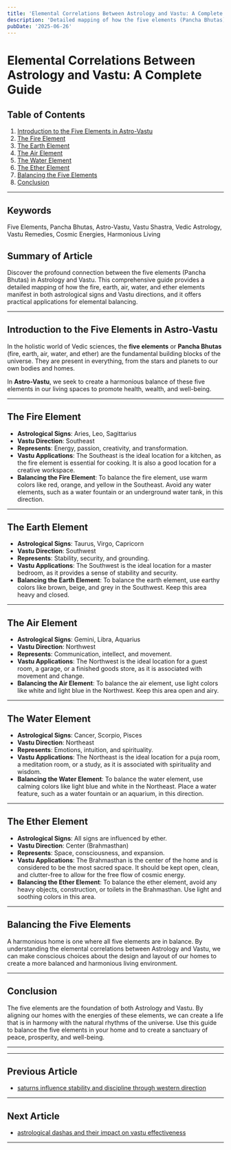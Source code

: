 ```yaml
---
title: 'Elemental Correlations Between Astrology and Vastu: A Complete Guide'
description: 'Detailed mapping of how the five elements (Pancha Bhutas) manifest in both astrological signs and Vastu directions, including fire signs/southeast direction, earth signs/southwest direction, air signs/northwest direction, water signs/northeast direction, and ether''s central placement, with applications for elemental balancing.'
pubDate: '2025-06-26'
---
```


# Elemental Correlations Between Astrology and Vastu: A Complete Guide

## Table of Contents
1. [Introduction to the Five Elements in Astro-Vastu](#introduction-to-the-five-elements-in-astro-vastu)
2. [The Fire Element](#the-fire-element)
3. [The Earth Element](#the-earth-element)
4. [The Air Element](#the-air-element)
5. [The Water Element](#the-water-element)
6. [The Ether Element](#the-ether-element)
7. [Balancing the Five Elements](#balancing-the-five-elements)
8. [Conclusion](#conclusion)

---

## Keywords
Five Elements, Pancha Bhutas, Astro-Vastu, Vastu Shastra, Vedic Astrology, Vastu Remedies, Cosmic Energies, Harmonious Living

## Summary of Article
Discover the profound connection between the five elements (Pancha Bhutas) in Astrology and Vastu. This comprehensive guide provides a detailed mapping of how the fire, earth, air, water, and ether elements manifest in both astrological signs and Vastu directions, and it offers practical applications for elemental balancing.

---

## Introduction to the Five Elements in Astro-Vastu

In the holistic world of Vedic sciences, the **five elements** or **Pancha Bhutas** (fire, earth, air, water, and ether) are the fundamental building blocks of the universe. They are present in everything, from the stars and planets to our own bodies and homes.

In **Astro-Vastu**, we seek to create a harmonious balance of these five elements in our living spaces to promote health, wealth, and well-being.

---

## The Fire Element

- **Astrological Signs**: Aries, Leo, Sagittarius
- **Vastu Direction**: Southeast
- **Represents**: Energy, passion, creativity, and transformation.
- **Vastu Applications**: The Southeast is the ideal location for a kitchen, as the fire element is essential for cooking. It is also a good location for a creative workspace.
- **Balancing the Fire Element**: To balance the fire element, use warm colors like red, orange, and yellow in the Southeast. Avoid any water elements, such as a water fountain or an underground water tank, in this direction.

---

## The Earth Element

- **Astrological Signs**: Taurus, Virgo, Capricorn
- **Vastu Direction**: Southwest
- **Represents**: Stability, security, and grounding.
- **Vastu Applications**: The Southwest is the ideal location for a master bedroom, as it provides a sense of stability and security.
- **Balancing the Earth Element**: To balance the earth element, use earthy colors like brown, beige, and grey in the Southwest. Keep this area heavy and closed.

---

## The Air Element

- **Astrological Signs**: Gemini, Libra, Aquarius
- **Vastu Direction**: Northwest
- **Represents**: Communication, intellect, and movement.
- **Vastu Applications**: The Northwest is the ideal location for a guest room, a garage, or a finished goods store, as it is associated with movement and change.
- **Balancing the Air Element**: To balance the air element, use light colors like white and light blue in the Northwest. Keep this area open and airy.

---

## The Water Element

- **Astrological Signs**: Cancer, Scorpio, Pisces
- **Vastu Direction**: Northeast
- **Represents**: Emotions, intuition, and spirituality.
- **Vastu Applications**: The Northeast is the ideal location for a puja room, a meditation room, or a study, as it is associated with spirituality and wisdom.
- **Balancing the Water Element**: To balance the water element, use calming colors like light blue and white in the Northeast. Place a water feature, such as a water fountain or an aquarium, in this direction.

---

## The Ether Element

- **Astrological Signs**: All signs are influenced by ether.
- **Vastu Direction**: Center (Brahmasthan)
- **Represents**: Space, consciousness, and expansion.
- **Vastu Applications**: The Brahmasthan is the center of the home and is considered to be the most sacred space. It should be kept open, clean, and clutter-free to allow for the free flow of cosmic energy.
- **Balancing the Ether Element**: To balance the ether element, avoid any heavy objects, construction, or toilets in the Brahmasthan. Use light and soothing colors in this area.

---

## Balancing the Five Elements

A harmonious home is one where all five elements are in balance. By understanding the elemental correlations between Astrology and Vastu, we can make conscious choices about the design and layout of our homes to create a more balanced and harmonious living environment.

---

## Conclusion

The five elements are the foundation of both Astrology and Vastu. By aligning our homes with the energies of these elements, we can create a life that is in harmony with the natural rhythms of the universe. Use this guide to balance the five elements in your home and to create a sanctuary of peace, prosperity, and well-being.

---
---

## Previous Article
- [saturns influence stability and discipline through western direction](200813_saturns_influence_stability_and_discipline_through_western_direction.mdx)

---

## Next Article
- [astrological dashas and their impact on vastu effectiveness](200815_astrological_dashas_and_their_impact_on_vastu_effectiveness.mdx)

---
